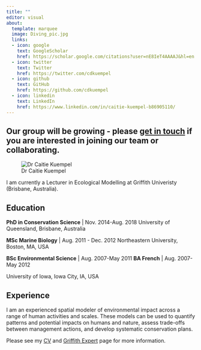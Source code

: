 ```yaml
---
title: ""
editor: visual
about:
  template: marquee
  image: Diving_pic.jpg
  links:
  - icon: google
    text: GoogleScholar
    href: https://scholar.google.com/citations?user=nE8IeT4AAAAJ&hl=en
  - icon: twitter
    text: Twitter
    href: https://twitter.com/cdkuempel
  - icon: github
    text: GitHub
    href: https://github.com/cdkuempel
  - icon: linkedin
    text: LinkedIn
    href: https://www.linkedin.com/in/caitie-kuempel-b86905110/
---
```


## Our group will be growing - please [get in touch](contact.qmd) if you are interested in joining our team or collaborating.

::: grid
::: g-col-4
![Dr Caitie Kuempel](Kuempel_headshot.jpg)
:::

::: g-col-8
I am currently a Lecturer in Ecological Modelling at Griffith Univeristy (Brisbane, Australia).

## Education

**PhD in Conservation Science** \| Nov. 2014-Aug. 2018 University of Queensland, Brisbane, Australia

**MSc Marine Biology** \| Aug. 2011 - Dec. 2012 Northeastern University, Boston, MA, USA

**BSc Environmental Science** \| Aug. 2007-May 2011 **BA French** \| Aug. 2007-May 2012

University of Iowa, Iowa City, IA, USA

## Experience

I am an experienced spatial modeler of environmental impact across a range of human activities and scales. These models can be used to quantify patterns and potential impacts on humans and nature, assess trade-offs between management actions, and develop systematic conservation plans.

Please see my [CV](https://github.com/cdkuempel/CV/blob/master/CV.pdf) and [Griffith Expert](https://experts.griffith.edu.au/37253-caitie-kuempel) page for more information.
:::
:::
